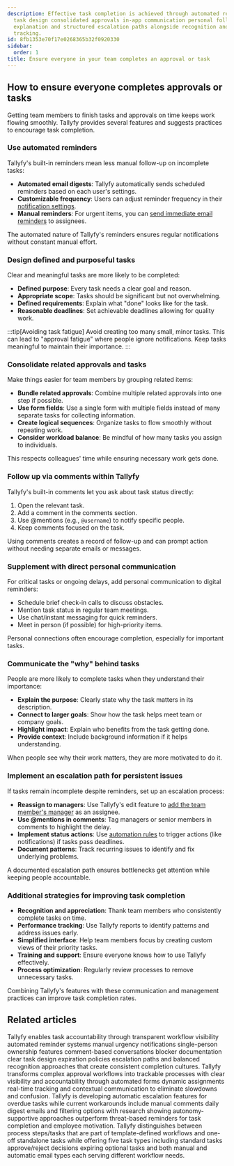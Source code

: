 ```yaml
---
description: Effective task completion is achieved through automated reminders clear
  task design consolidated approvals in-app communication personal follow-ups purpose
  explanation and structured escalation paths alongside recognition and performance
  tracking.
id: 8fb1353e70f17e0268365b32f0920330
sidebar:
  order: 1
title: Ensure everyone in your team completes an approval or task
---
```


## How to ensure everyone completes approvals or tasks

Getting team members to finish tasks and approvals on time keeps work flowing smoothly. Tallyfy provides several features and suggests practices to encourage task completion.

### Use automated reminders

Tallyfy's built-in reminders mean less manual follow-up on incomplete tasks:

- **Automated email digests**: Tallyfy automatically sends scheduled reminders based on each user's settings.
- **Customizable frequency**: Users can adjust reminder frequency in their [notification settings](/products/pro/settings/personal-settings/how-can-i-manage-email-notifications-in-tallyfy/).
- **Manual reminders**: For urgent items, you can [send immediate email reminders](/products/pro/tracking-and-tasks/tasks/how-can-i-send-email-reminders-in-tallyfy/) to assignees.

The automated nature of Tallyfy's reminders ensures regular notifications without constant manual effort.

### Design defined and purposeful tasks

Clear and meaningful tasks are more likely to be completed:

- **Defined purpose**: Every task needs a clear goal and reason.
- **Appropriate scope**: Tasks should be significant but not overwhelming.
- **Defined requirements**: Explain what "done" looks like for the task.
- **Reasonable deadlines**: Set achievable deadlines allowing for quality work.

:::tip[Avoiding task fatigue]
Avoid creating too many small, minor tasks. This can lead to "approval fatigue" where people ignore notifications. Keep tasks meaningful to maintain their importance.
:::

### Consolidate related approvals and tasks

Make things easier for team members by grouping related items:

- **Bundle related approvals**: Combine multiple related approvals into one step if possible.
- **Use form fields**: Use a single form with multiple fields instead of many separate tasks for collecting information.
- **Create logical sequences**: Organize tasks to flow smoothly without repeating work.
- **Consider workload balance**: Be mindful of how many tasks you assign to individuals.

This respects colleagues' time while ensuring necessary work gets done.

### Follow up via comments within Tallyfy

Tallyfy's built-in comments let you ask about task status directly:

1. Open the relevant task.
2. Add a comment in the comments section.
3. Use \@mentions (e.g., `@username`) to notify specific people.
4. Keep comments focused on the task.

Using comments creates a record of follow-up and can prompt action without needing separate emails or messages.

### Supplement with direct personal communication

For critical tasks or ongoing delays, add personal communication to digital reminders:

- Schedule brief check-in calls to discuss obstacles.
- Mention task status in regular team meetings.
- Use chat/instant messaging for quick reminders.
- Meet in person (if possible) for high-priority items.

Personal connections often encourage completion, especially for important tasks.

### Communicate the "why" behind tasks

People are more likely to complete tasks when they understand their importance:

- **Explain the purpose**: Clearly state why the task matters in its description.
- **Connect to larger goals**: Show how the task helps meet team or company goals.
- **Highlight impact**: Explain who benefits from the task getting done.
- **Provide context**: Include background information if it helps understanding.

When people see why their work matters, they are more motivated to do it.

### Implement an escalation path for persistent issues

If tasks remain incomplete despite reminders, set up an escalation process:

- **Reassign to managers**: Use Tallyfy's edit feature to [add the team member's manager](/products/pro/tracking-and-tasks/tasks/edit-task/how-can-i-assign-members-to-tasks-in-tallyfy/) as an assignee.
- **Use \@mentions in comments**: Tag managers or senior members in comments to highlight the delay.
- **Implement status actions**: Use [automation rules](/products/pro/documenting/templates/automations/actions/status-actions/) to trigger actions (like notifications) if tasks pass deadlines.
- **Document patterns**: Track recurring issues to identify and fix underlying problems.

A documented escalation path ensures bottlenecks get attention while keeping people accountable.

### Additional strategies for improving task completion

- **Recognition and appreciation**: Thank team members who consistently complete tasks on time.
- **Performance tracking**: Use Tallyfy reports to identify patterns and address issues early.
- **Simplified interface**: Help team members focus by creating custom views of their priority tasks.
- **Training and support**: Ensure everyone knows how to use Tallyfy effectively.
- **Process optimization**: Regularly review processes to remove unnecessary tasks.

Combining Tallyfy's features with these communication and management practices can improve task completion rates.


## Related articles
<CardGrid>
<LinkTitleCard header="<b>How To > Make people accountable for tasks</b>" href="/products/pro/tutorials/how-to/make-people-accountable-for-tasks/" > Tallyfy enables task accountability through transparent workflow visibility automated reminder systems manual urgency notifications single-person ownership features comment-based conversations blocker documentation clear task design expiration policies escalation paths and balanced recognition approaches that create consistent completion cultures. </LinkTitleCard>
<LinkTitleCard header="<b>How To > Automatically track and run complex approval workflows</b>" href="/products/pro/tutorials/how-to/track-and-run-complex-approval-workflows/" > Tallyfy transforms complex approval workflows into trackable processes with clear visibility and accountability through automated forms dynamic assignments real-time tracking and contextual communication to eliminate slowdowns and confusion. </LinkTitleCard>
<LinkTitleCard header="<b>Tasks > Escalating overdue tasks</b>" href="/products/pro/tracking-and-tasks/tasks/task-escalation-for-overdue-items/" > Tallyfy is developing automatic escalation features for overdue tasks while current workarounds include manual comments daily digest emails and filtering options with research showing autonomy-supportive approaches outperform threat-based reminders for task completion and employee motivation. </LinkTitleCard>
<LinkTitleCard header="<b>Tasks > Step types</b>" href="/products/pro/tracking-and-tasks/tasks/what-types-of-tasks-can-i-create-with-tallyfy/" > Tallyfy distinguishes between process steps/tasks that are part of template-defined workflows and one-off standalone tasks while offering five task types including standard tasks approve/reject decisions expiring optional tasks and both manual and automatic email types each serving different workflow needs. </LinkTitleCard>
</CardGrid>